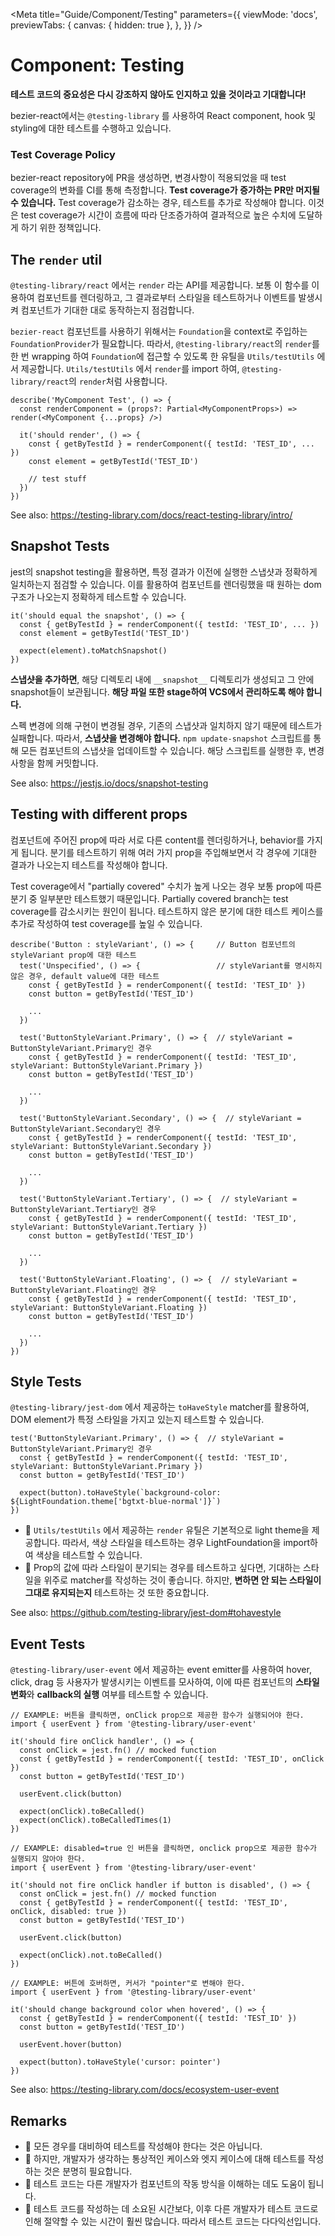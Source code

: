 
<Meta
  title="Guide/Component/Testing"
  parameters={{
    viewMode: 'docs',
    previewTabs: {
      canvas: { hidden: true },
    },
  }}
/>

# Component: Testing

**테스트 코드의 중요성은 다시 강조하지 않아도 인지하고 있을 것이라고 기대합니다!**

bezier-react에서는 `@testing-library` 를 사용하여 React component, hook 및 styling에 대한 테스트를 수행하고 있습니다.

### Test Coverage Policy

bezier-react repository에 PR을 생성하면, 변경사항이 적용되었을 때 test coverage의 변화를 CI를 통해 측정합니다.
**Test coverage가 증가하는 PR만 머지될 수 있습니다.** Test coverage가 감소하는 경우, 테스트를 추가로 작성해야 합니다.
이것은 test coverage가 시간이 흐름에 따라 단조증가하여 결과적으로 높은 수치에 도달하게 하기 위한 정책입니다.

## The `render` util

`@testing-library/react` 에서는 `render` 라는 API를 제공합니다. 보통 이 함수를 이용하여 컴포넌트를 렌더링하고, 그 결과로부터 스타일을 테스트하거나 이벤트를 발생시켜 컴포넌트가 기대한 대로 동작하는지 점검합니다.

`bezier-react` 컴포넌트를 사용하기 위해서는 `Foundation`을 context로 주입하는 `FoundationProvider`가 필요합니다.
따라서, `@testing-library/react`의 `render`를 한 번 wrapping 하여 `Foundation`에 접근할 수 있도록 한 유틸을 `Utils/testUtils` 에서 제공합니다.
`Utils/testUtils` 에서 `render`를 import 하여, `@testing-library/react`의 `render`처럼 사용합니다.

```tsx
describe('MyComponent Test', () => {
  const renderComponent = (props?: Partial<MyComponentProps>) => render(<MyComponent {...props} />)

  it('should render', () => {
    const { getByTestId } = renderComponent({ testId: 'TEST_ID', ... })
    const element = getByTestId('TEST_ID')

    // test stuff
  })
})
```

See also: https://testing-library.com/docs/react-testing-library/intro/

## Snapshot Tests

jest의 snapshot testing을 활용하면, 특정 결과가 이전에 실행한 스냅샷과 정확하게 일치하는지 점검할 수 있습니다.
이를 활용하여 컴포넌트를 렌더링했을 때 원하는 dom 구조가 나오는지 정확하게 테스트할 수 있습니다.

```tsx
it('should equal the snapshot', () => {
  const { getByTestId } = renderComponent({ testId: 'TEST_ID', ... })
  const element = getByTestId('TEST_ID')

  expect(element).toMatchSnapshot()
})
```

**스냅샷을 추가하면**, 해당 디렉토리 내에 `__snapshot__` 디렉토리가 생성되고 그 안에 snapshot들이 보관됩니다. **해당 파일 또한 stage하여 VCS에서 관리하도록 해야 합니다.**

스펙 변경에 의해 구현이 변경될 경우, 기존의 스냅샷과 일치하지 않기 때문에 테스트가 실패합니다. 따라서, **스냅샷을 변경해야 합니다.**
`npm update-snapshot` 스크립트를 통해 모든 컴포넌트의 스냅샷을 업데이트할 수 있습니다. 해당 스크립트를 실행한 후, 변경사항을 함께 커밋합니다.

See also: https://jestjs.io/docs/snapshot-testing

## Testing with different props

컴포넌트에 주어진 prop에 따라 서로 다른 content를 렌더링하거나, behavior를 가지게 됩니다.
분기를 테스트하기 위해 여러 가지 prop을 주입해보면서 각 경우에 기대한 결과가 나오는지 테스트를 작성해야 합니다.

Test coverage에서 "partially covered" 수치가 높게 나오는 경우 보통 prop에 따른 분기 중 일부분만 테스트했기 때문입니다.
Partially covered branch는 test coverage를 감소시키는 원인이 됩니다. 테스트하지 않은 분기에 대한 테스트 케이스를 추가로 작성하여 test coverage를 높일 수 있습니다.

```tsx
describe('Button : styleVariant', () => {     // Button 컴포넌트의 styleVariant prop에 대한 테스트
  test('Unspecified', () => {                 // styleVariant를 명시하지 않은 경우, default value에 대한 테스트
    const { getByTestId } = renderComponent({ testId: 'TEST_ID' })
    const button = getByTestId('TEST_ID')

    ...
  })

  test('ButtonStyleVariant.Primary', () => {  // styleVariant = ButtonStyleVariant.Primary인 경우
    const { getByTestId } = renderComponent({ testId: 'TEST_ID', styleVariant: ButtonStyleVariant.Primary })
    const button = getByTestId('TEST_ID')

    ...
  })

  test('ButtonStyleVariant.Secondary', () => {  // styleVariant = ButtonStyleVariant.Secondary인 경우
    const { getByTestId } = renderComponent({ testId: 'TEST_ID', styleVariant: ButtonStyleVariant.Secondary })
    const button = getByTestId('TEST_ID')

    ...
  })

  test('ButtonStyleVariant.Tertiary', () => {  // styleVariant = ButtonStyleVariant.Tertiary인 경우
    const { getByTestId } = renderComponent({ testId: 'TEST_ID', styleVariant: ButtonStyleVariant.Tertiary })
    const button = getByTestId('TEST_ID')

    ...
  })

  test('ButtonStyleVariant.Floating', () => {  // styleVariant = ButtonStyleVariant.Floating인 경우
    const { getByTestId } = renderComponent({ testId: 'TEST_ID', styleVariant: ButtonStyleVariant.Floating })
    const button = getByTestId('TEST_ID')

    ...
  })
})
```

## Style Tests

`@testing-library/jest-dom` 에서 제공하는 `toHaveStyle` matcher를 활용하여, DOM element가 특정 스타일을 가지고 있는지 테스트할 수 있습니다.

```tsx
test('ButtonStyleVariant.Primary', () => {  // styleVariant = ButtonStyleVariant.Primary인 경우
  const { getByTestId } = renderComponent({ testId: 'TEST_ID', styleVariant: ButtonStyleVariant.Primary })
  const button = getByTestId('TEST_ID')

  expect(button).toHaveStyle(`background-color: ${LightFoundation.theme['bgtxt-blue-normal']}`)
})
```

- 📌 `Utils/testUtils` 에서 제공하는 `render` 유틸은 기본적으로 light theme을 제공합니다.
  따라서, 색상 스타일을 테스트하는 경우 LightFoundation을 import하여 색상을 테스트할 수 있습니다.
- 📌 Prop의 값에 따라 스타일이 분기되는 경우를 테스트하고 싶다면, 기대하는 스타일을 위주로 matcher를 작성하는 것이 좋습니다.
  하지만, **변하면 안 되는 스타일이 그대로 유지되는지** 테스트하는 것 또한 중요합니다.

See also: https://github.com/testing-library/jest-dom#tohavestyle

## Event Tests

`@testing-library/user-event` 에서 제공하는 event emitter를 사용하여 hover, click, drag 등 사용자가 발생시키는 이벤트를 모사하여, 이에 따른 컴포넌트의 **스타일 변화**와 **callback의 실행** 여부를 테스트할 수 있습니다.

```tsx
// EXAMPLE: 버튼을 클릭하면, onClick prop으로 제공한 함수가 실행되어야 한다.
import { userEvent } from '@testing-library/user-event'

it('should fire onClick handler', () => {
  const onClick = jest.fn() // mocked function
  const { getByTestId } = renderComponent({ testId: 'TEST_ID', onClick })
  const button = getByTestId('TEST_ID')

  userEvent.click(button)

  expect(onClick).toBeCalled()
  expect(onClick).toBeCalledTimes(1)
})

// EXAMPLE: disabled=true 인 버튼을 클릭하면, onclick prop으로 제공한 함수가 실행되지 않아야 한다.
import { userEvent } from '@testing-library/user-event'

it('should not fire onClick handler if button is disabled', () => {
  const onClick = jest.fn() // mocked function
  const { getByTestId } = renderComponent({ testId: 'TEST_ID', onClick, disabled: true })
  const button = getByTestId('TEST_ID')

  userEvent.click(button)

  expect(onClick).not.toBeCalled()
})

// EXAMPLE: 버튼에 호버하면, 커서가 "pointer"로 변해야 한다.
import { userEvent } from '@testing-library/user-event'

it('should change background color when hovered', () => {
  const { getByTestId } = renderComponent({ testId: 'TEST_ID' })
  const button = getByTestId('TEST_ID')

  userEvent.hover(button)

  expect(button).toHaveStyle('cursor: pointer')
})
```

See also: https://testing-library.com/docs/ecosystem-user-event

## Remarks

- 📌 모든 경우를 대비하여 테스트를 작성해야 한다는 것은 아닙니다.
- 📌 하지만, 개발자가 생각하는 통상적인 케이스와 엣지 케이스에 대해 테스트를 작성하는 것은 분명히 필요합니다.
- 📌 테스트 코드는 다른 개발자가 컴포넌트의 작동 방식을 이해하는 데도 도움이 됩니다.
- 📌 테스트 코드를 작성하는 데 소요된 시간보다, 이후 다른 개발자가 테스트 코드로 인해 절약할 수 있는 시간이 훨씬 많습니다. 따라서 테스트 코드는 다다익선입니다.
